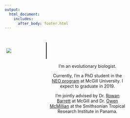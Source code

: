 ```yaml
---
output:
  html_document:
    includes:
      after_body: footer.html
---
```


<meta name="viewport" content="width=device-width, initial-scale=1">
<style>
* {
    box-sizing: border-box;
}

/* Create two unequal columns that floats next to each other */
.column {
    float: left;
    padding: 5px;
}

.left {
  width: 34%;
  border-right: 2px solid black;
}

.right {
  padding-top: 55px;
  width: 66%;
  text-align: center;
}
.coltext {
  position: inherit;
  top: 50%;
  left: 50%;
  transform: translate(-50%, -50%);
}

/* Clear floats after the columns */
.row:after {
    content: "";
    display: table;
    clear: both;
}

/* Responsive layout - makes the two columns stack on top of each other instead of next to each other */
@media screen and (max-width: 600px) {
    .column {
        width: 100%;
    }
}

img {
    display: block;
    margin-left: auto;
    margin-right: auto;
}


</style>


<h1>  </h1>

<div class="row">
  <span title="This is what I look like">
  <div class="column left">
  
  <img src="headshot.jpg">
  
  
  </div>
  </span>
  <div class="column right">
  
  I'm an evolutionary biologist.
  
  Currently, I'm a PhD student in the [NEO program](https://www.mcgill.ca/neo/) at McGill University. I expect to graduate in 2019. 
   
   I'm jointly advised by Dr. [Rowan Barrett](https://barrettlab.ca) at McGill and Dr. [Owen McMillian](https://stri.si.edu/scientist/owen-mcmillan) at the Smithsonian Tropical Research Institute in Panama.
   
   [<i class="fa fa-envelope-o fa-2x"></i>](mailto:timothy.thurman@mail.mcgill.ca) [<i class="ai ai-google-scholar ai-2x"></i>](https://scholar.google.ca/citations?view_op=list_works&hl=en&user=j-5nTf8AAAAJ&gmla=AJsN-F5SygsvDuBt0TbYUPnoDe2NasrS9VGRzyAqxhbN-oYZxfOsS8GLpP-dD_D2MV0YsoGvc3YezfHZze647uicXefHMurOvZ0IZzFxjbC18RRpyWdXcP0TVW5vNvuqayPuUIa4gdw-) [<i class="fa fa-github fa-2x"></i>](https://github.com/tjthurman) [<i class="ai ai-researchgate ai-2x"></i>](https://www.researchgate.net/profile/Timothy_Thurman) [<i class="ai ai-orcid ai-2x"></i>](https://orcid.org/0000-0002-9602-6226)  
   
  </div>
  </div>
</body>



